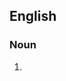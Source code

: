 {{also|screwthreads}}

==English==

===Noun===
{{head|en|noun form}}

# {{plural of|en|screw thread}}